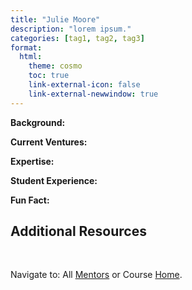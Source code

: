 ```yaml
---
title: "Julie Moore"
description: "lorem ipsum."
categories: [tag1, tag2, tag3]
format: 
  html: 
    theme: cosmo
    toc: true
    link-external-icon: false
    link-external-newwindow: true
---
```



**Background:** 

**Current Ventures:** 

**Expertise:** 

**Student Experience:** 

**Fun Fact:** 

## Additional Resources


<br>

::: footer
Navigate to: All [Mentors](../mentors.qmd) or Course [Home](https://laurenchenarides.github.io/csu-arec-224/).
:::

